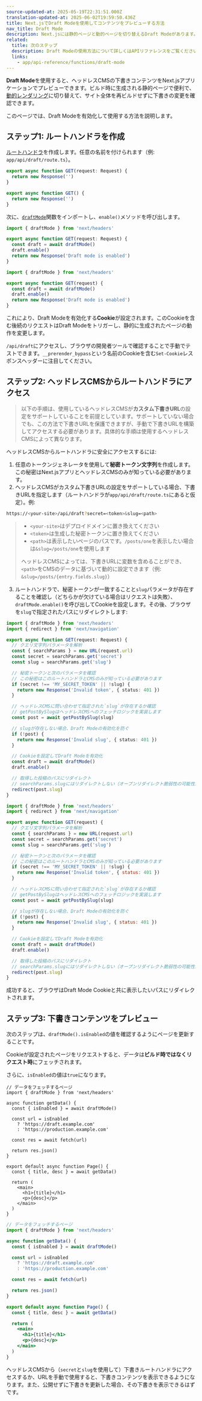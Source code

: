 ```yaml
---
source-updated-at: 2025-05-19T22:31:51.000Z
translation-updated-at: 2025-06-02T19:59:50.436Z
title: Next.jsでDraft Modeを使用してコンテンツをプレビューする方法
nav_title: Draft Mode
description: Next.jsには静的ページと動的ページを切り替えるDraft Modeがあります。App Routerでの動作方法について学びましょう。
related:
  title: 次のステップ
  description: Draft Modeの使用方法について詳しくはAPIリファレンスをご覧ください。
  links:
    - app/api-reference/functions/draft-mode
---
```


**Draft Mode**を使用すると、ヘッドレスCMSの下書きコンテンツをNext.jsアプリケーションでプレビューできます。ビルド時に生成される静的ページで便利で、[動的レンダリング](/docs/app/getting-started/partial-prerendering#dynamic-rendering)に切り替えて、サイト全体を再ビルドせずに下書きの変更を確認できます。

このページでは、Draft Modeを有効化して使用する方法を説明します。

## ステップ1: ルートハンドラを作成

[ルートハンドラ](/docs/app/building-your-application/routing/route-handlers)を作成します。任意の名前を付けられます（例: `app/api/draft/route.ts`）。

```ts filename="app/api/draft/route.ts" switcher
export async function GET(request: Request) {
  return new Response('')
}
```

```js filename="app/api/draft/route.js" switcher
export async function GET() {
  return new Response('')
}
```

次に、[`draftMode`](/docs/app/api-reference/functions/draft-mode)関数をインポートし、`enable()`メソッドを呼び出します。

```ts filename="app/api/draft/route.ts" switcher
import { draftMode } from 'next/headers'

export async function GET(request: Request) {
  const draft = await draftMode()
  draft.enable()
  return new Response('Draft mode is enabled')
}
```

```js filename="app/api/draft/route.js" switcher
import { draftMode } from 'next/headers'

export async function GET(request) {
  const draft = await draftMode()
  draft.enable()
  return new Response('Draft mode is enabled')
}
```

これにより、Draft Modeを有効化する**Cookie**が設定されます。このCookieを含む後続のリクエストはDraft Modeをトリガーし、静的に生成されたページの動作を変更します。

`/api/draft`にアクセスし、ブラウザの開発者ツールで確認することで手動でテストできます。`__prerender_bypass`という名前のCookieを含む`Set-Cookie`レスポンスヘッダーに注目してください。

## ステップ2: ヘッドレスCMSからルートハンドラにアクセス

> 以下の手順は、使用しているヘッドレスCMSが**カスタム下書きURL**の設定をサポートしていることを前提としています。サポートしていない場合でも、この方法で下書きURLを保護できますが、手動で下書きURLを構築してアクセスする必要があります。具体的な手順は使用するヘッドレスCMSによって異なります。

ヘッドレスCMSからルートハンドラに安全にアクセスするには:

1. 任意のトークンジェネレータを使用して**秘密トークン文字列**を作成します。この秘密はNext.jsアプリとヘッドレスCMSのみが知っている必要があります。
2. ヘッドレスCMSがカスタム下書きURLの設定をサポートしている場合、下書きURLを指定します（ルートハンドラが`app/api/draft/route.ts`にあると仮定）。例:

```bash filename="Terminal"
https://<your-site>/api/draft?secret=<token>&slug=<path>
```

> - `<your-site>`はデプロイドメインに置き換えてください
> - `<token>`は生成した秘密トークンに置き換えてください
> - `<path>`は表示したいページのパスです。`/posts/one`を表示したい場合は`&slug=/posts/one`を使用します
>
> ヘッドレスCMSによっては、下書きURLに変数を含めることができ、`<path>`をCMSのデータに基づいて動的に設定できます（例: `&slug=/posts/{entry.fields.slug}`）

3. ルートハンドラで、秘密トークンが一致することと`slug`パラメータが存在することを確認し（どちらかが欠けている場合はリクエストは失敗）、`draftMode.enable()`を呼び出してCookieを設定します。その後、ブラウザを`slug`で指定されたパスにリダイレクトします:

```ts filename="app/api/draft/route.ts" switcher
import { draftMode } from 'next/headers'
import { redirect } from 'next/navigation'

export async function GET(request: Request) {
  // クエリ文字列パラメータを解析
  const { searchParams } = new URL(request.url)
  const secret = searchParams.get('secret')
  const slug = searchParams.get('slug')

  // 秘密トークンと次のパラメータを確認
  // この秘密はこのルートハンドラとCMSのみが知っている必要があります
  if (secret !== 'MY_SECRET_TOKEN' || !slug) {
    return new Response('Invalid token', { status: 401 })
  }

  // ヘッドレスCMSに問い合わせて指定された`slug`が存在するか確認
  // getPostBySlugはヘッドレスCMSへのフェッチロジックを実装します
  const post = await getPostBySlug(slug)

  // slugが存在しない場合、Draft Modeの有効化を防ぐ
  if (!post) {
    return new Response('Invalid slug', { status: 401 })
  }

  // Cookieを設定してDraft Modeを有効化
  const draft = await draftMode()
  draft.enable()

  // 取得した投稿のパスにリダイレクト
  // searchParams.slugにはリダイレクトしない（オープンリダイレクト脆弱性の可能性があるため）
  redirect(post.slug)
}
```

```js filename="app/api/draft/route.js" switcher
import { draftMode } from 'next/headers'
import { redirect } from 'next/navigation'

export async function GET(request) {
  // クエリ文字列パラメータを解析
  const { searchParams } = new URL(request.url)
  const secret = searchParams.get('secret')
  const slug = searchParams.get('slug')

  // 秘密トークンと次のパラメータを確認
  // この秘密はこのルートハンドラとCMSのみが知っている必要があります
  if (secret !== 'MY_SECRET_TOKEN' || !slug) {
    return new Response('Invalid token', { status: 401 })
  }

  // ヘッドレスCMSに問い合わせて指定された`slug`が存在するか確認
  // getPostBySlugはヘッドレスCMSへのフェッチロジックを実装します
  const post = await getPostBySlug(slug)

  // slugが存在しない場合、Draft Modeの有効化を防ぐ
  if (!post) {
    return new Response('Invalid slug', { status: 401 })
  }

  // Cookieを設定してDraft Modeを有効化
  const draft = await draftMode()
  draft.enable()

  // 取得した投稿のパスにリダイレクト
  // searchParams.slugにはリダイレクトしない（オープンリダイレクト脆弱性の可能性があるため）
  redirect(post.slug)
}
```

成功すると、ブラウザはDraft Mode Cookieと共に表示したいパスにリダイレクトされます。

## ステップ3: 下書きコンテンツをプレビュー

次のステップは、`draftMode().isEnabled`の値を確認するようにページを更新することです。

Cookieが設定されたページをリクエストすると、データは**ビルド時ではなくリクエスト時**にフェッチされます。

さらに、`isEnabled`の値は`true`になります。

```tsx filename="app/page.tsx" switcher
// データをフェッチするページ
import { draftMode } from 'next/headers'

async function getData() {
  const { isEnabled } = await draftMode()

  const url = isEnabled
    ? 'https://draft.example.com'
    : 'https://production.example.com'

  const res = await fetch(url)

  return res.json()
}

export default async function Page() {
  const { title, desc } = await getData()

  return (
    <main>
      <h1>{title}</h1>
      <p>{desc}</p>
    </main>
  )
}
```

```jsx filename="app/page.js" switcher
// データをフェッチするページ
import { draftMode } from 'next/headers'

async function getData() {
  const { isEnabled } = await draftMode()

  const url = isEnabled
    ? 'https://draft.example.com'
    : 'https://production.example.com'

  const res = await fetch(url)

  return res.json()
}

export default async function Page() {
  const { title, desc } = await getData()

  return (
    <main>
      <h1>{title}</h1>
      <p>{desc}</p>
    </main>
  )
}
```

ヘッドレスCMSから（`secret`と`slug`を使用して）下書きルートハンドラにアクセスするか、URLを手動で使用すると、下書きコンテンツを表示できるようになります。また、公開せずに下書きを更新した場合、その下書きを表示できるはずです。